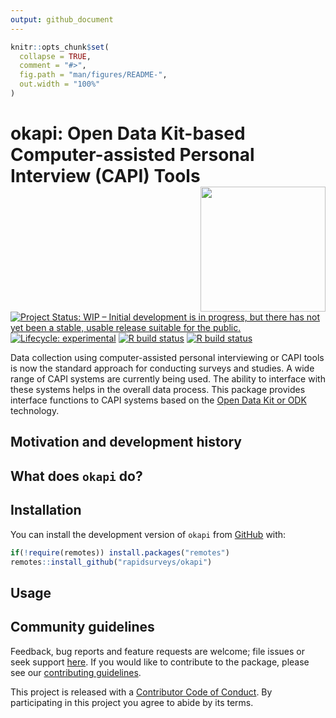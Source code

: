 ```yaml
---
output: github_document
---
```


<!-- README.md is generated from README.Rmd. Please edit that file -->

```r
knitr::opts_chunk$set(
  collapse = TRUE,
  comment = "#>",
  fig.path = "man/figures/README-",
  out.width = "100%"
)
```
# okapi: Open Data Kit-based Computer-assisted Personal Interview (CAPI) Tools <img src="man/figures/logo.png" width="200" align="right" />

<!-- badges: start -->
[![Project Status: WIP – Initial development is in progress, but there has not yet been a stable, usable release suitable for the public.](https://www.repostatus.org/badges/latest/wip.svg)](https://www.repostatus.org/#wip)
[![Lifecycle: experimental](https://img.shields.io/badge/lifecycle-experimental-orange.svg)](https://www.tidyverse.org/lifecycle/#experimental)
[![R build status](https://github.com/rapidsurveys/okapi/workflows/R-CMD-check/badge.svg)](https://github.com/rapidsurveys/okapi/actions)
[![R build status](https://github.com/rapidsurveys/okapi/workflows/test-coverage/badge.svg)](https://github.com/rapidsurveys/okapi/actions)
<!-- badges: end -->

Data collection using computer-assisted personal interviewing or CAPI tools is now the standard approach for conducting surveys and studies. A wide range of CAPI systems are currently being used. The ability to interface with these systems helps in the overall data process. This package provides interface functions to CAPI systems based on the [Open Data Kit or ODK](https://getodk.org) technology.

## Motivation and development history


## What does `okapi` do?



## Installation

<!---
You can install `okapi` from [CRAN](https://cran.r-project.org):

```r
install.packages("okapi")
```
--->

You can install the development version of `okapi` from [GitHub](https://github.com/rapidsurveys/okapi) with:

```r
if(!require(remotes)) install.packages("remotes")
remotes::install_github("rapidsurveys/okapi")
```

## Usage


## Community guidelines

Feedback, bug reports and feature requests are welcome; file issues or seek support [here](https://github.com/rapidsurveys/okapi/issues). If you would like to contribute to the package, please see our [contributing guidelines](https://rapidsurveys.io/okapi/CONTRIBUTING.html).

This project is released with a [Contributor Code of Conduct](https://rapidsurveys.io/okapi/CODE_OF_CONDUCT.html). By participating in this project you agree to abide by its terms.
